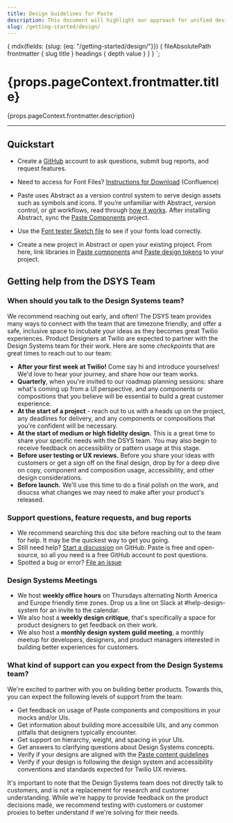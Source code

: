 ```yaml
---
title: Design Guidelines for Paste
description: This document will highlight our approach for unified design libraries, tips for getting started, and similar resources for Product Designers using Paste.
slug: /getting-started/design/
---
```



  {
    mdx(fields: {slug: {eq: "/getting-started/design/"}}) {
      fileAbsolutePath
      frontmatter {
        slug
        title
      }
      headings {
        depth
        value
      }
    }
  }
`;

<content>

<h1>{props.pageContext.frontmatter.title}</h1>

<p>{props.pageContext.frontmatter.description}</p>

</content>

---

<contentwrapper>

<PageAside data={props.data.mdx} />

<content>

## Quickstart

- Create a [GitHub](https://github.com/) account to ask questions, submit bug reports, and request features.

- Need to access for Font Files? [Instructions for Download](https://wiki.hq.twilio.com/x/sTQdCw) (Confluence)

- Paste uses Abstract as a version control system to serve design assets such as symbols and icons. If you’re unfamiliar with Abstract, version control, or git workflows, read through <a href="https://www.goabstract.com/how-it-works/">how it works</a>. After installing Abstract, sync the [Paste Components](https://share.goabstract.com/786b3d8f-b87a-4140-af7d-eb4cdd40e8ed?) project.

- Use the [Font tester Sketch file](https://share.goabstract.com/c33c9dd8-5b0a-48a3-ab56-83a6fdffa869?sha=9a058708bfc5c9f741f3e62195e18e2cdc6ba329) to see if your fonts load correctly.

- Create a new project in Abstract or open your existing project. From here, link libraries in [Paste components](https://app.abstract.com/projects/3daed58b-10b9-4ade-9373-a837591fe3c8) and [Paste design tokens](https://app.abstract.com/projects/9fd1eae0-7dc3-11e9-bd15-73dc94324281) to your project.

## Getting help from the DSYS Team

### When should you talk to the Design Systems team?

We recommend reaching out early, and often! The DSYS team provides many ways to connect with the team that are timezone friendly, and offer a safe, inclusive space to incubate your ideas as they becomes great Twilio experiences. Product Designers at Twilio are expected to partner with the Design Systems team for their work. Here are some _checkpoints_ that are great times to reach out to our team:

- **After your first week at Twilio!** Come say hi and introduce yourselves! We'd love to hear your journey, and share how our team works.
- **Quarterly**, when you're invited to our roadmap planning sessions: share what's coming up from a UI perspective, and any components or compositions that you believe will be essential to build a great customer experience.
- **At the start of a project** - reach out to us with a heads up on the project, any deadlines for delivery, and any components or compositions that you're confident will be necessary.
- **At the start of medium or high fidelity design.** This is a great time to share your specific needs with the DSYS team. You may also begin to receive feedback on accessibility or pattern usage at this stage.
- **Before user testing or UX reviews.** Before you share your ideas with customers or get a sign off on the final design, drop by for a deep dive on copy, component and composition usage, accessibility, and other design considerations.
- **Before launch.** We'll use this time to do a final polish on the work, and disucss what changes we may need to make after your product's released.

### Support questions, feature requests, and bug reports

- We recommend searching this doc site before reaching out to the team for help. It may be the quickest way to get you going.
- Still need help? [Start a discussion](https://github.com/twilio-labs/paste/discussions/new) on GitHub. Paste is free and open-source, so all you need is a free GitHub account to post questions.
- Spotted a bug or error? [File an issue](https://github.com/twilio-labs/paste/issues/new?assignees=&labels=Type%3A+Bug&template=bug_report.md&title=)

### Design Systems Meetings

- We host **weekly office hours** on Thursdays alternating North America and Europe friendly time zones. Drop us a line on Slack at #help-design-system for an invite to the calendar.
- We also host a **weekly design critique**, that's specifically a space for product designers to get feedback on their work.
- We also host a **monthly design system guild meeting**, a monthly meetup for developers, designers, and product managers interested in building better experiences for customers.

### What kind of support can you expect from the Design Systems team?

We're excited to partner with you on building better products. Towards this, you can expect the following levels of support from the team:

- Get feedback on usage of Paste components and compositions in your mocks and/or UIs.
- Get information about building more accessibile UIs, and any common pitfalls that designers typically encounter.
- Get support on hierarchy, weight, and spacing in your UIs.
- Get answers to clarifying questions about Design Systems concepts.
- Verify if your designs are aligned with the [Paste content guidelines](https://paste.twilio.design/content)
- Verify if your design is following the design system and accessibility conventions and standards expected for Twilio UX reviews.

It's important to note that the Design Systems team does not directly talk to customers, and is not a replacement for research and customer understanding. While we're happy to provide feedback on the product decisions made, we recommend testing with customers or customer proxies to better understand if we're solving for their needs.

</content>

</contentwrapper>
